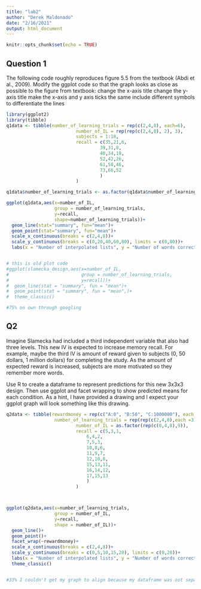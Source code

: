 ```yaml
---
title: "lab2"
author: "Derek Maldonado"
date: "2/16/2021"
output: html_document
---
```


```r
knitr::opts_chunk$set(echo = TRUE)
```

## Question 1
The following code roughly reproduces figure 5.5 from the textbook (Abdi et al., 2009). Modify the ggplot code so that the graph looks as close as possible to the figure from textbook:
  change the x-axis title
  change the y-axis title
  make the x-axis and y axis ticks the same
  include different symbols to differentiate the lines



```r
library(ggplot2)
library(tibble)
q1data <- tibble(number_of_learning_trials = rep(c(2,4,8), each=6),
                          number_of_IL = rep(rep(c(2,4,8), 2), 3),
                          subjects = 1:18,
                          recall = c(35,21,6,
                                   39,31,8,
                                   40,34,18,
                                   52,42,26,
                                   61,58,46,
                                   73,66,52
                                   )
                          )

q1data$number_of_learning_trials <- as.factor(q1data$number_of_learning_trials)

ggplot(q1data,aes(x=number_of_IL,
                  group = number_of_learning_trials,
                  y=recall,
                  shape=number_of_learning_trials))+
  geom_line(stat="summary", fun="mean")+
  geom_point(stat="summary", fun="mean")+
  scale_x_continuous(breaks = c(2,4,8))+
  scale_y_continuous(breaks = c(0,20,40,60,80), limits = c(0,80))+
  labs(x = "Number of interpolated lists", y = "Number of words correct")


# this is old plot code
#ggplot(slamecka_design,aes(x=number_of_IL,
#                           group = number_of_learning_trials,
#                           y=recall))+
#  geom_line(stat = "summary", fun = "mean")+
#  geom_point(stat = "summary", fun = "mean",)+
#  theme_classic()

#75% on own through googling

```

## Q2
Imagine Slamecka had included a third independent variable that also had three levels. This new IV is expected to increase memory recall. For example, maybe the third IV is amount of reward given to subjects (0, 50 dollars, 1 million dollars) for completing the study. As the amount of expected reward is increased, subjects are more motivated so they remember more words.

Use R to create a dataframe to represent predictions for this new 3x3x3 design. Then use ggplot and facet wrapping to show predicted means for each condition. As a hint, I have provided a drawing and I expect your ggplot graph will look something like this drawing.


```r
q2data <- tibble(rewardmoney = rep(c("A:0", "B:50", "C:1000000"), each =9),
                  number_of_learning_trials = rep(rep(c(2,4,8),each =3),3),
                          number_of_IL = as.factor(rep(c(0,4,8),9)),
                          recall = c(5,3,1,
                              6,4,2,
                              7,5,3,
                              10,8,6,
                              11,9,7,
                              12,10,8,
                              15,13,11,
                              16,14,12,
                              17,15,13
                              )
                          )



ggplot(q2data,aes(x=number_of_learning_trials,
                  group = number_of_IL,
                  y=recall,
                  shape = number_of_IL))+
  geom_line()+
  geom_point()+
  facet_wrap(~rewardmoney)+
  scale_x_continuous(breaks = c(2,4,8))+
  scale_y_continuous(breaks = c(0,5,10,15,20), limits = c(0,20))+
  labs(x = "Number of interpolated lists", y = "Number of words correct")+
  theme_classic()


#33% I couldn't get my graph to align because my dataframe was not separating the data properly. didn't know I had to use the word each in the rep function to repeat correctly, thus making me need your guide to figure it out
```


